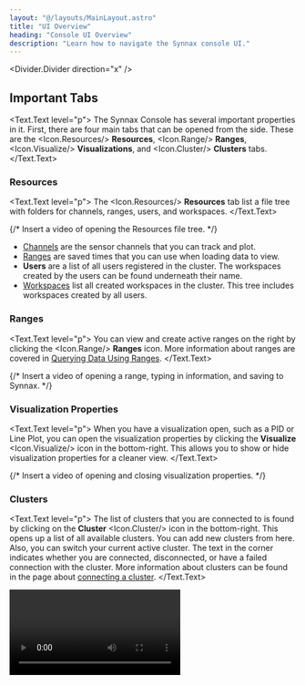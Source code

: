 ```yaml
---
layout: "@/layouts/MainLayout.astro"
title: "UI Overview"
heading: "Console UI Overview"
description: "Learn how to navigate the Synnax console UI."
---
```


<Divider.Divider direction="x" />

## Important Tabs

<Text.Text level="p">
The Synnax Console has several important properties in it. First, there are four
main tabs that can be opened from the side. These are the <Icon.Resources/>
__Resources__, <Icon.Range/> __Ranges__, <Icon.Visualize/> __Visualizations__,
and <Icon.Cluster/> __Clusters__ tabs.
</Text.Text>

### Resources

<Text.Text level="p">
The <Icon.Resources/> __Resources__ tab list a file tree with folders for
channels, ranges, users, and workspaces.
</Text.Text>

{/* Insert a video of opening the Resources file tree. */}

- [Channels](/reference/concepts/channels) are the sensor channels that you can
  track and plot.
- [Ranges](querying-data) are saved times that you can use
  when loading data to view.
- __Users__ are a list of all users registered in the cluster. The workspaces
  created by the users can be found underneath their name.
- [Workspaces](workspaces) list all created workspaces in
  the cluster. This tree includes workspaces created by all users.

### Ranges

<Text.Text level="p">
You can view and create active ranges on the right by clicking the <Icon.Range/>
__Ranges__ icon. More information about ranges are covered in [Querying Data Using Ranges](querying-data).
</Text.Text>

{/* Insert a video of opening a range, typing in information, and saving to
Synnax. */}

### Visualization Properties

<Text.Text level="p">
When you have a visualization open, such as a PID or Line Plot, you can open the
visualization properties by clicking the __Visualize__ <Icon.Visualize/> icon in
the bottom-right. This allows you to show or hide visualization properties for a
cleaner view.
</Text.Text>

{/* Insert a video of opening and closing visualization properties. */}

### Clusters

<Text.Text level="p">
The list of clusters that you are connected to is found by clicking on the
__Cluster__ <Icon.Cluster/> icon in the bottom-right. This opens up a list of
all available clusters. You can add new clusters from here. Also, you can switch
your current active cluster. The text in the corner indicates whether you are
connected, disconnected, or have a failed connection with the cluster. More
information about clusters can be found in the page about [connecting a
cluster](connect-a-cluster).
</Text.Text>

<Video client:only="react" id="console/connect-a-cluster" />

<Divider.Divider direction="x" />
{/*
## Window Management

The Synnax Console can be easily manipulated to help choose the exact display
you want.

You can easily open and close tabs on Synnax:

{/*Insert a video of opening and closing all four main tabs.*

You can close tabs either by touching the respective icon or resizing it to the
edge:

{/*Insert a video of closing a tab both ways.*

You can also have multiple visualizations displayed at the same time:

{/*Insert a video where you display a line plot or two next to a PID.*

<Divider.Divider direction="x" />
*/}

## Getting Help

<Text.Text level="p">
The Synnax documentation can be opened from within the Synnax Console by
clicking the <Icon.QuestionMark/> icon.
</Text.Text>

{/*Insert a video of opening the documentation.*/}

### Search Toolbar

The search toolbar at the top can be used to search for resources or to toggle
commands. Searching for resouces can be done by searching or pressing
`ctrl`+`P`.
{/* As an example of searching for resources, you could search for a test range and
then have it automatically added as an active range:

Insert a video of adding a range using the toolbar. */}

The search toolbar can run commands by entering a "`>`" or pressing
`ctrl`+`shift`+`P`.
{/* This allows you to run commands such as toggling the color theme:

Insert a video of toggling the color theme through the toolbar. */}
